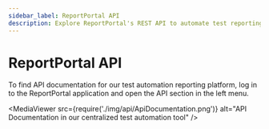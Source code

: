 ```yaml
---
sidebar_label: ReportPortal API
description: Explore ReportPortal's REST API to automate test reporting, manage projects, and integrate with CI/CD pipelines, enhancing your testing workflow efficiency.
---
```


# ReportPortal API

To find API documentation for our test automation reporting platform, log in to the ReportPortal application and open the API section in the left menu.

<MediaViewer src={require('./img/api/ApiDocumentation.png')} alt="API Documentation in our centralized test automation tool" />
